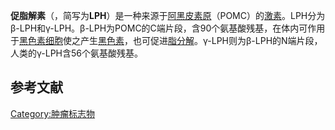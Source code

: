 {{protein
| Name = 阿黑皮素原（促肾上腺皮质激素/α-促黑[细胞激]素/β-促黑[细胞激]素/β-内啡肽）
| caption = {{POMC}}
| image = 
| width = 
| HGNCid = 9201
| Symbol = POMC
| AltSymbols = 
| EntrezGene = 5443
| OMIM = 176830
| RefSeq = NM_000939
| UniProt = P01189
| PDB = 
| ECnumber = 
| Chromosome = 2
| Arm = p
| Band = 23
| LocusSupplementaryData = 
}}
'''促脂解素'''（{{lang-en|Lipotropin}}，简写为'''LPH'''）是一种来源于[[阿黑皮素原|阿黑皮素原]]（POMC）的[[激素|激素]]。LPH分为β-LPH和γ-LPH。β-LPH为POMC的C端片段，含90个氨基酸残基，在体内可作用于[[黑色素细胞|黑色素细胞]]使之产生[[黑色素|黑色素]]，也可促进[[脂分解|脂分解]]。γ-LPH则为β-LPH的N端片段，人类的γ-LPH含56个氨基酸残基。
==参考文献==
{{reflist}}
{{激素}}
[[Category:肿瘤标志物|Category:肿瘤标志物]]